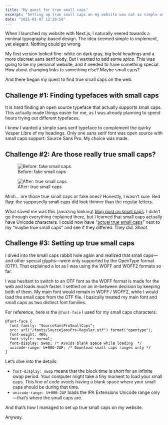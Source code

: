 ```yaml
---
title: "My quest for true small caps"
excerpt: "Setting up true small caps on my website was not as simple as I expected."
date: "2021-01-07 12:20:50"
---
```


When I launched my website with Next.js, I naturally veered towards a minimal typography-based design. The idea seemed simple to implement, yet elegant. Nothing could go wrong.

My first version looked fine: white on dark gray, big bold headings and a more discreet sans serif body. But I wanted to add some _spice_. This was going to be my personal website, and it needed to have something special. How about changing links to something else? Maybe small caps?

And there began my quest to find true small caps on the web.

## Challenge #1: Finding typefaces with small caps

It is hard finding an open source typeface that actually supports small caps. This actually made things easier for me, as I was already planning to spend hours trying out different typefaces.

I knew I wanted a simple sans serif typeface to complement the quirky Vesper Libre of my headings. Only one sans serif font was open source with small caps support: Source Sans Pro. My choice was made.

## Challenge #2: Are those really true small caps?

<Flex>
  <Figure>
    <img
      src="/assets/blog/images/smallcaps-before.png"
      alt="Before: fake small caps"
    />
    <FigCaption>Before: fake small caps</FigCaption>
  </Figure>
  <Figure>
    <img
      src="/assets/blog/images/smallcaps-after.png"
      alt="After: true small caps"
    />
    <FigCaption>After: true small caps</FigCaption>
  </Figure>
</Flex>

Mmh... are those true small caps or fake ones? Honestly, I wasn’t sure. Red flag: the supposedly small caps did look thinner than the regular letters.

What saved me was this (amazing looking) [blog post on small caps](https://www.jkorpela.fi/small-caps.html). I didn’t go through everything explained there, but I learned that small caps actually have Unicode characters. I could now have “[actual true small caps](https://en.wikipedia.org/wiki/Small_caps#Unicode)” next to my “maybe true small caps” and see if they differed. They did. _Shoot_.

## Challenge #3: Setting up true small caps

I dived into the small caps rabbit hole again and realized that small caps—and other special glyphs—were only supported by the OpenType format (OTF). That explained a lot as I was using the WOFF and WOFF2 formats so far.

I was hesitant to switch to an OTF font as the WOFF format is made for the web and loads _much_ faster. I settled on an in-between decision by keeping both of them. My main font would remain in WOFF / WOFF2, while I would load the small caps from the OTF file. I basically treated my main font and small caps as two distinct font families.

For reference, here is the `@font-face` I used for my small caps characters:

```
@font-face {
  font-family: "SourceSansProSmallCaps";
  src: url("/fonts/SourceSansPro-Regular.otf") format("opentype");
  font-weight: 400;
  font-style: normal;
  font-display: swap; /* Avoids blank space while loading  */
  unicode-range: U+000-2AF; /* Download small caps ranges only */
}
```

Let’s dive into the details:

- `font-display: swap` means that the block time is short for an infinite swap period. Your computer might take a tiny moment to load your small caps. This line of code avoids having a blank space where your small caps should be during that time.
- `unicode-range: U+000-2AF` loads the IPA Extensions Unicode range only—that’s where the small caps are.

And that’s how I managed to set up true small caps on my website.

Anyway.
